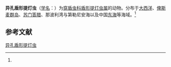 {{Speciesbox
| name = 异孔盾形提灯虫
| status = 
| status_system = 
| image = 
| genus = Lychnaspis
| species = polyancistra
| authority = ([[恩斯特·海克尔|Haeckel]], 1860)<ref name='id8923'>{{cite web| url =http://www.bioinfo.cn/db05/BjdwSpecies.php?action=view&id=8923| title =异孔盾形提灯虫| work =《中国动物物种编目数据库》| publisher =中国科学院微生物研究所| author =中国科学院动物研究所| accessdate =2009-04-16| deadurl =yes| archiveurl =https://web.archive.org/web/20131203122335/http://www.bioinfo.cn/db05/BjdwSpecies.php?action=view| archivedate =2013-12-03}}</ref>
}}

'''异孔盾形提灯虫'''（[[学名|学名]]：{{lang|la|''Lychnaspis polyancistra''}}）为[[穿盾虫科|穿盾虫科]][[盾形提灯虫属|盾形提灯虫属]]的动物。分布于[[大西洋|大西洋]]、[[俾斯麦群岛|俾斯麦群岛]]、[[苏门答腊|苏门答腊]]、那波利湾与第勒尼安海以及中国[[东海|东海]]等海域。<ref name='id8923'/>

== 参考文献 ==
{{reflist}}

{{Wikispecies|Lychnaspi polyancistra}}

[[Category:盾形提灯虫属|异孔盾形提灯虫]]


{{放射虫小作品}}